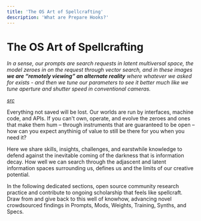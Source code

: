 ```yaml
---
title: 'The OS Art of Spellcrafting'
description: 'What are Prepare Hooks?'
---
```


# The OS Art of Spellcrafting

_In a sense, our prompts are search requests in latent multiversal space, the model zeroes in on the request through vector search, and in these images **we are “remotely viewing” an alternate reality** where whatever we asked for exists - and then we tune our parameters to see it better much like we tune aperture and shutter speed in conventional cameras._

_[src](https://lspace.swyx.io/p/multiverse-not-metaverse)_


Everything not saved will be lost. Our worlds are run by interfaces, machine code, and APIs. If you can't own, operate, and evolve the zeroes and ones that make them hum – through instruments that are guaranteed to be open – how can you expect anythinig of value to still be there for you when you need it? 

Here we share skills, insights, challenges, and earstwhile knowledge to defend against the inevitable coming of the darkness that is information decay. How well we can search through the adjascent and latent information spaces surrounding us, defines us and the limits of our creative potential.

In the following dedicated sections, open source community research practice and contribute to ongoing scholarship that feels like spellcraft. Draw from and give back to this well of knowhow, advancing novel crowdsourced findings in Prompts, Mods, Weights, Training, Synths, and Specs.